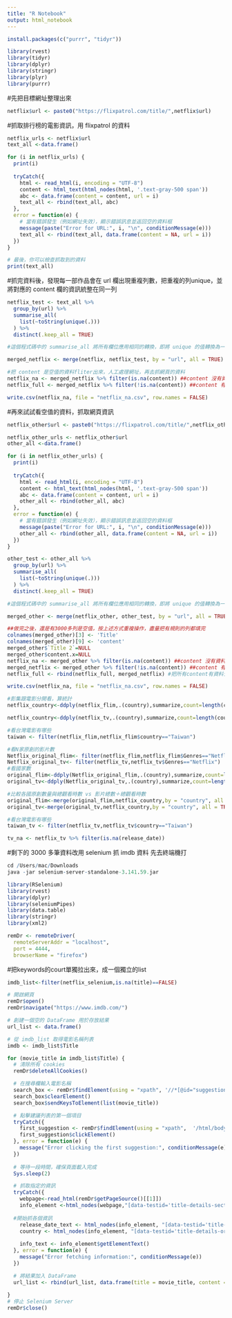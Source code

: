 ```yaml
---
title: "R Notebook"
output: html_notebook
---
```

```r
install.packages(c("purrr", "tidyr"))

```


```r
library(rvest)
library(tidyr)
library(dplyr)
library(stringr)
library(plyr)
library(purrr)
```

#先把目標網址整理出來
```r
netflix$url <- paste0("https://flixpatrol.com/title/",netflix$url)
```

#抓取排行榜的電影資訊，用 flixpatrol 的資料
```r
netflix_urls <- netflix$url 
text_all <-data.frame()

for (i in netflix_urls) {
  print(i)
  
  tryCatch({
    html <- read_html(i, encoding = "UTF-8")
    content <- html_text(html_nodes(html, '.text-gray-500 span'))
    abc <- data.frame(content = content, url = i)
    text_all <- rbind(text_all, abc)
  },
  error = function(e) {
    # 當有錯誤發生（例如網址失效），顯示錯誤訊息並返回空的資料框
    message(paste("Error for URL:", i, "\n", conditionMessage(e)))
    text_all <- rbind(text_all, data.frame(content = NA, url = i))
  })
}

# 最後，你可以檢查抓取到的資料
print(text_all)

```

#抓完資料後，發現每一部作品會在 url 欄出現重複列數，把重複的列unique，並將對應的 content 欄的資訊統整在同一列
```r
netflix_test <- text_all %>%
  group_by(url) %>%
  summarise_all(
    list(~toString(unique(.)))
  ) %>%
  distinct(.keep_all = TRUE)

#這個程式碼中的 summarise_all 將所有欄位應用相同的轉換，即將 unique 的值轉換為一個逗號分隔的字串。distinct 保留所有的欄位，確保按照 url 欄位進行分類

merged_netflix <- merge(netflix, netflix_test, by = "url", all = TRUE)

#把 content 是空值的資料fliter出來，人工處理網址，再去抓網頁的資料
netflix_na <- merged_netflix %>% filter(is.na(content)) ##content 沒有資料的
netflix_full <- merged_netflix %>% filter(!is.na(content)) ##content 有資料的

write.csv(netflix_na, file = "netflix_na.csv", row.names = FALSE)
```

#再來試試看空值的資料，抓取網頁資訊
```r
netflix_other$url <- paste0("https://flixpatrol.com/title/",netflix_other$url)

netflix_other_urls <- netflix_other$url 
other_all <-data.frame()

for (i in netflix_other_urls) {
  print(i)
  
  tryCatch({
    html <- read_html(i, encoding = "UTF-8")
    content <- html_text(html_nodes(html, '.text-gray-500 span'))
    abc <- data.frame(content = content, url = i)
    other_all <- rbind(other_all, abc)
  },
  error = function(e) {
    # 當有錯誤發生（例如網址失效），顯示錯誤訊息並返回空的資料框
    message(paste("Error for URL:", i, "\n", conditionMessage(e)))
    other_all <- rbind(other_all, data.frame(content = NA, url = i))
  })
}

other_test <- other_all %>%
  group_by(url) %>%
  summarise_all(
    list(~toString(unique(.)))
  ) %>%
  distinct(.keep_all = TRUE)

#這個程式碼中的 summarise_all 將所有欄位應用相同的轉換，即將 unique 的值轉換為一個逗號分隔的字串。distinct 保留所有的欄位，確保按照 url 欄位進行分類

merged_other <- merge(netflix_other, other_test, by = "url", all = TRUE)

##做完之後，還是有3000多列是空值，按上述方式重複操作，盡量把有規則的列都填完
colnames(merged_other)[3] <- 'Title'
colnames(merged_other)[9] <- 'content'
merged_other$`Title 2`=NULL
merged_other$content.x=NULL
netflix_na <- merged_other %>% filter(is.na(content)) ##content 沒有資料的
merged_netflix <- merged_other %>% filter(!is.na(content)) ##content 有資料的
netflix_full <- rbind(netflix_full, merged_netflix) #把所有content有資料合併

write.csv(netflix_na, file = "netflix_na.csv", row.names = FALSE)
```

```r
#影集跟電影分開看，算統計
netflix_country<-ddply(netflix_flim,.(country),summarize,count=length(country),Hours_Viewed=sum(Hours_Viewed))

netflix_country<-ddply(netflix_tv,.(country),summarize,count=length(country),Hours_Viewed=sum(Hours_Viewed))

#看台灣電影有哪些
taiwan <- filter(netflix_flim,netflix_flim$country=="Taiwan")

#看N家原創的影片數
Netflix_original_flim<- filter(netflix_flim,netflix_flim$Genres=="Netflix")
Netflix_original_tv<- filter(netflix_tv,netflix_tv$Genres=="Netflix")
#看國家數
original_flim<-ddply(Netflix_original_flim,.(country),summarize,count=length(country),Hours_Viewed=sum(Hours_Viewed))
original_tv<-ddply(Netflix_original_tv,.(country),summarize,count=length(country),Hours_Viewed=sum(Hours_Viewed))

#比較各國原創數量與總觀看時數 vs 影片總數＋總觀看時數
original_flim<-merge(original_flim,netflix_country,by = "country", all = TRUE)
original_tv<-merge(original_tv,netflix_country,by = "country", all = TRUE)

#看台灣電影有哪些
taiwan_tv <- filter(netflix_tv,netflix_tv$country=="Taiwan")

tv_na <- netflix_tv %>% filter(is.na(release_date))

```

#剩下的 3000 多筆資料改用 selenium 抓 imdb 資料
先去終端機打
```r
cd /Users/mac/Downloads
java -jar selenium-server-standalone-3.141.59.jar 
```

```r
library(RSelenium)
library(rvest)
library(dplyr)
library(seleniumPipes)
library(data.table)
library(stringr)
library(xml2)
```

```r
remDr <- remoteDriver(
  remoteServerAddr = "localhost",
  port = 4444,
  browserName = "firefox")
```

#把keywords的court單獨拉出來，成一個獨立的list
```r
imdb_list<-filter(netflix_selenium,is.na(title)==FALSE)
```
```r
# 開啟網頁
remDr$open()
remDr$navigate("https://www.imdb.com/")

# 創建一個空的 DataFrame 用於存放結果
url_list <- data.frame()

# 從 imdb_list 取得電影名稱列表
imdb <- imdb_list$Title

for (movie_title in imdb_list$Title) {
  # 清除所有 cookies
  remDr$deleteAllCookies()

  # 在搜尋欄輸入電影名稱
  search_box <- remDr$findElement(using = "xpath", '//*[@id="suggestion-search"]')
  search_box$clearElement()
  search_box$sendKeysToElement(list(movie_title))

  # 點擊建議列表的第一個項目
  tryCatch({
    first_suggestion <- remDr$findElement(using = "xpath",  '/html/body/div[2]/nav/div[2]/div[1]/form/div[2]/div/div/div/ul/li[1]/a')
    first_suggestion$clickElement()
  }, error = function(e) {
    message("Error clicking the first suggestion:", conditionMessage(e))
  })
  
  # 等待一段時間，確保頁面載入完成
  Sys.sleep(2)

  # 抓取指定的資訊
  tryCatch({
    webpage<-read_html(remDr$getPageSource()[[1]])
    info_element <-html_nodes(webpage,"[data-testid='title-details-section']")
  
  #開始抓各個資訊
    release_date_text <- html_nodes(info_element, "[data-testid='title-details-releasedate'] a") %>% html_text() %>% .[2]
    country <- html_nodes(info_element, "[data-testid='title-details-origin'] a") %>% html_text()
    
    info_text <- info_element$getElementText()
  }, error = function(e) {
    message("Error fetching information:", conditionMessage(e))
  })

  # 將結果加入 DataFrame
  url_list <- rbind(url_list, data.frame(title = movie_title, content = info_text))
  
}
# 停止 Selenium Server
remDr$close()




```

